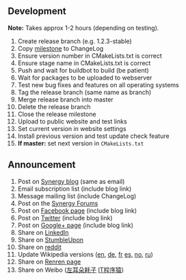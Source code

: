 == Development ==
'''Note:''' Takes approx 1-2 hours (depending on testing).

# Create release branch (e.g. 1.2.3-stable)
# Copy [https://github.com/synergy/synergy/milestones milestone] to ChangeLog
# Ensure version number in CMakeLists.txt is correct
# Ensure stage name in CMakeLists.txt is correct
# Push and wait for buildbot to build (be patient)
# Wait for packages to be uploaded to webserver
# Test new bug fixes and features on all operating systems
# Tag the release branch (same name as branch)
# Merge release branch into master
# Delete the release branch
# Close the release milestone
# Upload to public website and test links
# Set current version in website settings
# Install previous version and test update check feature
# '''If master:''' set next version in <code>CMakeLists.txt</code>

== Announcement ==

# Post on [http://synergyopensource.wordpress.com/ Synergy blog] (same as email)
# Email subscription list (include blog link)
# Message mailing list (include ChangeLog)
# Post on the [http://synergy-project.org/forum/ Synergy Forums]
# Post on [https://www.facebook.com/SynergyOpenSource Facebook page] (include blog link)
# Post on [https://twitter.com/SynergyDev Twitter] (include blog link)
# Post on [https://plus.google.com/b/109104035534174281072/+Synergy/posts Google+ page] (include blog link)
# Share on [https://www.linkedin.com/home LinkedIn]
# Share on [https://www.stumbleupon.com/ StumbleUpon]
# Share on [https://www.reddit.com/ reddit]
# Update Wikipedia versions ([http://en.wikipedia.org/wiki/Synergy_(software) en], [http://de.wikipedia.org/wiki/Synergy_(Software) de], [http://fr.wikipedia.org/wiki/Synergy_(logiciel) fr] [http://es.wikipedia.org/wiki/Synergy es], [http://no.wikipedia.org/wiki/Synergy_(programvare) no], [http://ru.wikipedia.org/wiki/Synergy_(%D0%BF%D1%80%D0%BE%D0%B3%D1%80%D0%B0%D0%BC%D0%BC%D0%B0) ru])
# Share on [http://page.renren.com/601718008 Renren page]
# Share on Weibo ([http://weibo.com/haoel 左耳朵耗子] [http://weibo.com/kuqin IT程序猿])